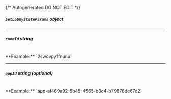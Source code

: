 {/* Autogenerated DO NOT EDIT  */}

##### `SetLobbyStateParams` _object_
<Collapsible openLabel={Labels.showProperties} closeLabel={Labels.hideProperties}>
    <SetLobbyStateParams/>
</Collapsible>

---
##### `roomId` _string_
<br/>
**Example:** `2swovpy1fnunu`

---
##### `appId` _string (optional)_
<br/>
**Example:** `app-af469a92-5b45-4565-b3c4-b79878de67d2`



